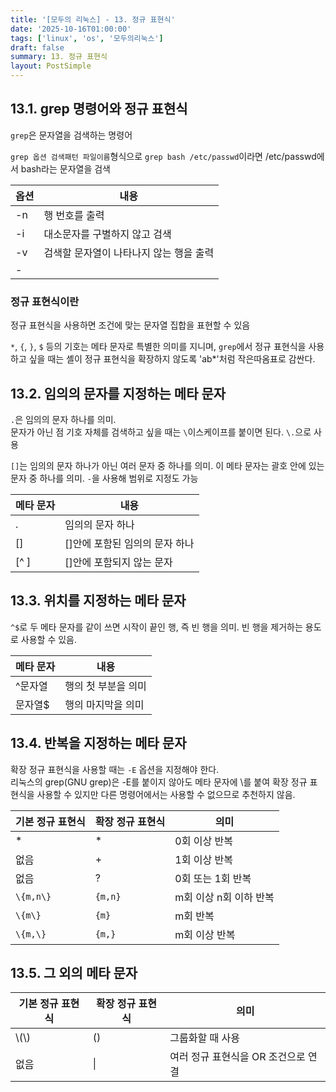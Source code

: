 ```yaml
---
title: '[모두의 리눅스] - 13. 정규 표현식'
date: '2025-10-16T01:00:00'
tags: ['linux', 'os', '모두의리눅스']
draft: false
summary: 13. 정규 표현식
layout: PostSimple
---
```


## 13.1. grep 명령어와 정규 표현식

`grep`은 문자열을 검색하는 명령어

`grep 옵션 검색패턴 파일이름`형식으로 `grep bash /etc/passwd`이라면 /etc/passwd에서 bash라는 문자열을 검색

| 옵션 | 내용                                    |
| ---- | --------------------------------------- |
| -n   | 행 번호를 출력                          |
| -i   | 대소문자를 구별하지 않고 검색           |
| -v   | 검색할 문자열이 나타나지 않는 행을 출력 |
| -    |                                         |

### 정규 표현식이란

정규 표현식을 사용하면 조건에 맞는 문자열 집합을 표현할 수 있음

`*`, `{`, `}`, `$` 등의 기호는 메타 문자로 특별한 의미를 지니며, `grep`에서 정규 표현식을 사용하고 싶을 때는 셸이 정규 표현식을 확장하지 않도록 'ab\*'처럼 작은따옴표로 감싼다.

## 13.2. 임의의 문자를 지정하는 메타 문자

`.`은 임의의 문자 하나를 의미.  
문자가 아닌 점 기호 자체를 검색하고 싶을 때는 `\`이스케이프를 붙이면 된다. `\.`으로 사용

`[]`는 임의의 문자 하나가 아닌 여러 문자 중 하나를 의미. 이 메타 문자는 괄호 안에 있는 문자 중 하나를 의미. `-`을 사용해 범위로 지정도 가능

| 메타 문자 | 내용                           |
| --------- | ------------------------------ |
| .         | 임의의 문자 하나               |
| []        | []안에 포함된 임의의 문자 하나 |
| [^ ]      | []안에 포함되지 않는 문자      |

## 13.3. 위치를 지정하는 메타 문자

`^$`로 두 메타 문자를 같이 쓰면 시작이 끝인 행, 즉 빈 행을 의미. 빈 행을 제거하는 용도로 사용할 수 있음.

| 메타 문자 | 내용                |
| --------- | ------------------- |
| ^문자열   | 행의 첫 부분을 의미 |
| 문자열$   | 행의 마지막을 의미  |

## 13.4. 반복을 지정하는 메타 문자

확장 정규 표현식을 사용할 때는 `-E` 옵션을 지정해야 한다.  
리눅스의 grep(GNU grep)은 -E를 붙이지 않아도 메타 문자에 \\를 붙여 확장 정규 표현식을 사용할 수 있지만 다른 명령어에서는 사용할 수 없으므로 추천하지 않음.

| 기본 정규 표현식 | 확장 정규 표현식 | 의미                   |
| ---------------- | ---------------- | ---------------------- |
| \*               | \*               | 0회 이상 반복          |
| 없음             | +                | 1회 이상 반복          |
| 없음             | ?                | 0회 또는 1회 반복      |
| `\{m,n\}`        | `{m,n}`          | m회 이상 n회 이하 반복 |
| `\{m\}`          | `{m}`            | m회 반복               |
| `\{m,\}`         | `{m,}`           | m회 이상 반복          |

## 13.5. 그 외의 메타 문자

| 기본 정규 표현식 | 확장 정규 표현식 | 의미                                |
| ---------------- | ---------------- | ----------------------------------- |
| \\(\\)           | ()               | 그룹화할 때 사용                    |
| 없음             | \|               | 여러 정규 표현식을 OR 조건으로 연결 |
